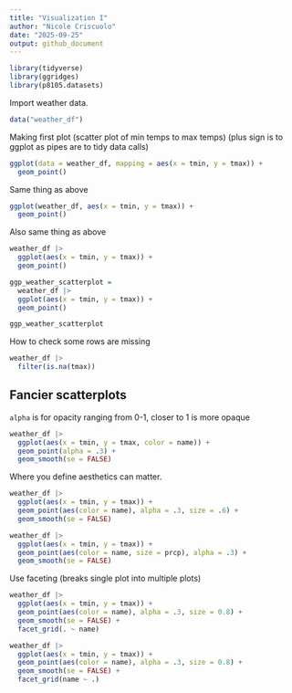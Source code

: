 ```yaml
---
title: "Visualization I"
author: "Nicole Criscuolo"
date: "2025-09-25"
output: github_document
---
```


```r
library(tidyverse)
library(ggridges)
library(p8105.datasets)
```
 
Import weather data.
```r
data("weather_df")
```

Making first plot (scatter plot of min temps to max temps) (plus sign is to ggplot as pipes are to tidy data calls)
```r
ggplot(data = weather_df, mapping = aes(x = tmin, y = tmax)) +
  geom_point()
```

Same thing as above
```r
ggplot(weather_df, aes(x = tmin, y = tmax)) +
  geom_point()
```

Also same thing as above
```r
weather_df |> 
  ggplot(aes(x = tmin, y = tmax)) +
  geom_point()
```

```r
ggp_weather_scatterplot =
  weather_df |> 
  ggplot(aes(x = tmin, y = tmax)) +
  geom_point()

ggp_weather_scatterplot
```

How to check some rows are missing
```r
weather_df |> 
  filter(is.na(tmax))
```

## Fancier scatterplots

`alpha` is for opacity ranging from 0-1, closer to 1 is more opaque
```r
weather_df |> 
  ggplot(aes(x = tmin, y = tmax, color = name)) + 
  geom_point(alpha = .3) +
  geom_smooth(se = FALSE)
```

Where you define aesthetics can matter.
```r
weather_df |> 
  ggplot(aes(x = tmin, y = tmax)) + 
  geom_point(aes(color = name), alpha = .3, size = .6) +
  geom_smooth(se = FALSE)
```

```r
weather_df |> 
  ggplot(aes(x = tmin, y = tmax)) + 
  geom_point(aes(color = name, size = prcp), alpha = .3) +
  geom_smooth(se = FALSE)
```

Use faceting (breaks single plot into multiple plots)
```r
weather_df |> 
  ggplot(aes(x = tmin, y = tmax)) + 
  geom_point(aes(color = name), alpha = .3, size = 0.8) +
  geom_smooth(se = FALSE) +
  facet_grid(. ~ name)
```

```r
weather_df |> 
  ggplot(aes(x = tmin, y = tmax)) + 
  geom_point(aes(color = name), alpha = .3, size = 0.8) +
  geom_smooth(se = FALSE) +
  facet_grid(name ~ .)
```
